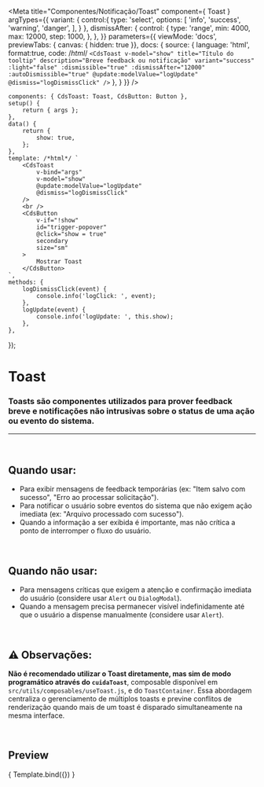 
<Meta
    title="Componentes/Notificação/Toast"
    component={ Toast }
    argTypes={{
        variant: {
			control:{
				type: 'select',
				options: [
					'info',
                    'success',
					'warning',
					'danger',
				],
			}
		},
        dismissAfter: { 
			control: {
				type: 'range',
				min: 4000,
				max: 12000,
				step: 1000,
			},
		},
    }}
        parameters={{
        viewMode: 'docs',
        previewTabs: { canvas: { hidden: true }},
        docs: {
            source: {
                language: 'html',
                format:true,
                code: /*html*/
`<CdsToast
    v-model="show"
    title="Título do tooltip"
    description="Breve feedback ou notificação"
    variant="success"
    :light="false"
    :dismissible="true"
    :dismissAfter="12000"
    :autoDismissible="true"
    @update:modelValue="logUpdate"
    @dismiss="logDismissClick"
/>`
},
        }
    }}
/>

    components: { CdsToast: Toast, CdsButton: Button },
    setup() {
        return { args };
    },
    data() {
        return {
            show: true,
        };
    },
    template: /*html*/ `
        <CdsToast
            v-bind="args"
            v-model="show"
            @update:modelValue="logUpdate"
            @dismiss="logDismissClick"
        />
        <br />
        <CdsButton
            v-if="!show"
            id="trigger-popover"
            @click="show = true"
            secondary
            size="sm"
        >
            Mostrar Toast
        </CdsButton>
    `,
    methods: {
        logDismissClick(event) {
            console.info('logClick: ', event);
        },
        logUpdate(event) {
            console.info('logUpdate: ', this.show);
        },
    },
});

# Toast

### Toasts são componentes utilizados para prover feedback breve e notificações não intrusivas sobre o status de uma ação ou evento do sistema.
---
<br />

## Quando usar:
- Para exibir mensagens de feedback temporárias (ex: "Item salvo com sucesso", "Erro ao processar solicitação").
- Para notificar o usuário sobre eventos do sistema que não exigem ação imediata (ex: "Arquivo processado com sucesso").
- Quando a informação a ser exibida é importante, mas não crítica a ponto de interromper o fluxo do usuário.


<br />

## Quando não usar:
- Para mensagens críticas que exigem a atenção e confirmação imediata do usuário (considere usar `Alert` ou `DialogModal`).
- Quando a mensagem precisa permanecer visível indefinidamente até que o usuário a dispense manualmente (considere usar `Alert`).

<br />

## ⚠️ Observações:
**Não é recomendado utilizar o Toast diretamente, mas sim de modo programático através do `cuidaToast`**,
composable disponível em `src/utils/composables/useToast.js`, e do `ToastContainer`. Essa abordagem centraliza o
gerenciamento de múltiplos toasts e previne conflitos de renderização quando mais de um toast é disparado
simultaneamente na mesma interface.

<br />

## Preview

<Canvas>
    <Story
        name="Toast"
        args={{
            variant: 'success',
            light: false,
            title: 'Título do tooltip',
            description: 'Breve feedback ou notificação',
            dismissible: true,
            dismissAfter: 12000,
            autoDismissible: true,
        }}
    >
        { Template.bind({}) }
    </Story>
</Canvas>

<ArgsTable story="Toast" />
